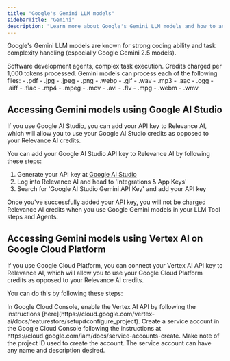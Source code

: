 ```yaml
---
title: "Google's Gemini LLM models"
sidebarTitle: "Gemini"
description: "Learn more about Google's Gemini LLM models and how to access them via Google AI Studio and Google Cloud Platform"
---
```


Google's Gemini LLM models are known for strong coding ability and task complexity handling (especially Google Gemini 2.5 models).

<AccordionGroup>
  <Accordion title="What are they good for?">
    Software development agents, complex task execution.
  </Accordion>
  <Accordion title="How much do they cost?">
    Credits charged per 1,000 tokens processed.
  </Accordion>
  <Accordion title="What native files can they process?">
    Gemini models can process each of the following files:
    - .pdf 
    - .jpg
    - .jpeg
    - .png
    - .webp
    - .gif
    - .wav
    - .mp3
    - .aac
    - .ogg
    - .aiff
    - .flac
    - .mp4
    - .mpeg
    - .mov
    - .avi
    - .flv
    - .mpg
    - .webm
    - .wmv
  </Accordion>
</AccordionGroup>

## Accessing Gemini models using Google AI Studio

If you use Google AI Studio, you can add your API key to Relevance AI, which will allow you to use your Google AI Studio credits as opposed to your Relevance AI credits. 

You can add your Google AI Studio API key to Relevance AI by following these steps:
1. Generate your API key at [Google AI Studio](https://aistudio.google.com/welcome)
2. Log into Relevance AI and head to 'Integrations & App Keys'
3. Search for 'Google AI Studio Gemini API Key' and add your API key

Once you've successfully added your API key, you will not be charged Relevance AI credits when you use Google Gemini models in your LLM Tool steps and Agents. 

## Accessing Gemini models using Vertex AI on Google Cloud Platform

If you use Google Cloud Platform, you can connect your Vertex AI API key to Relevance AI, which will allow you to use your Google Cloud Platform credits as opposed to your Relevance AI credits. 

You can do this by following these steps:

<Steps>
  <Step title="Enable your Vertex AI API key">
    In Google Cloud Console, enable the Vertex AI API by following the instructions [here](https://cloud.google.com/vertex-ai/docs/featurestore/setup#configure_project).
  </Step>
  <Step title="Create a service account">
    Create a service account in the Google Cloud Console following the instructions at https://cloud.google.com/iam/docs/service-accounts-create. Make note of the project ID used to create the account. The service account can have any name and description desired.
  </Step>
</Steps>